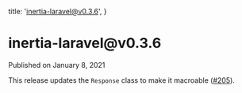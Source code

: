 
  title: 'inertia-laravel@v0.3.6',
}

<h1>inertia-laravel@v0.3.6</h1>

<div className="-mt-8 mb-12 text-base font-medium text-gray-600">Published on January 8, 2021</div>

This release updates the `Response` class to make it macroable ([#205](https://github.com/inertiajs/inertia-laravel/pull/205)).
